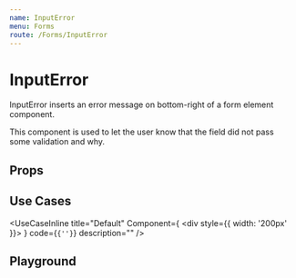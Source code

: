 ```yaml
---
name: InputError
menu: Forms
route: /Forms/InputError
---
```



# InputError

InputError inserts an error message on bottom-right of a form element component.

This component is used to let the user know that the field did not pass some validation and why.

## Props
<Props of={InputError} />

## Use Cases
<UseCaseInline
  title="Default"
  Component={
    <div style={{ width: '200px' }}><InputError message="you cannot remove this user" /></div>
  }
  code={<code>{'<InputError message="you cannot remove this user" />'}</code>}
  description=""
/>

## Playground

<Playground>
  <InputError message="you cannot remove this user" />
</Playground>
